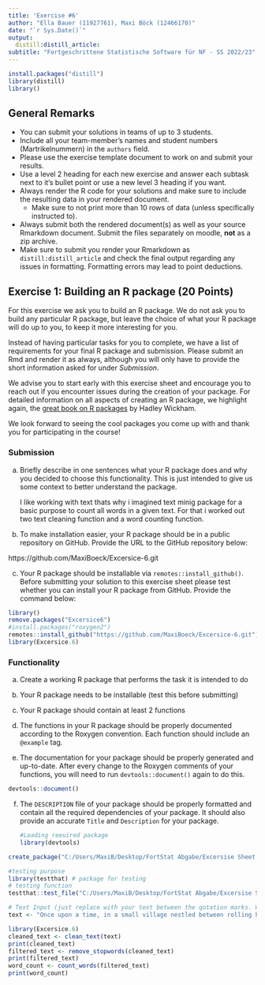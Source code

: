 ```yaml
---
title: 'Exercise #6'
author: "Ella Bauer (11927761), Maxi Böck (12466170)"
date: "`r Sys.Date()`"
output:
  distill:distill_article:
subtitle: "Fortgeschrittene Statistische Software für NF - SS 2022/23"
---
```


```r
install.packages("distill")
library(distill)
library()
```

## General Remarks

-   You can submit your solutions in teams of up to 3 students.
-   Include all your team-member's names and student numbers
    (Martrikelnummern) in the `authors` field.
-   Please use the exercise template document to work on and submit your
    results.
-   Use a level 2 heading for each new exercise and answer each subtask
    next to it's bullet point or use a new level 3 heading if you want.
-   Always render the R code for your solutions and make sure to include
    the resulting data in your rendered document.
    -   Make sure to not print more than 10 rows of data (unless
        specifically instructed to).
-   Always submit both the rendered document(s) as well as your source
    Rmarkdown document. Submit the files separately on moodle, **not**
    as a zip archive.
-   Make sure to submit you render your Rmarkdown as
    `distill:distill_article` and check the final output regarding any
    issues in formatting. Formatting errors may lead to point
    deductions.

## Exercise 1: Building an R package (20 Points)

For this exercise we ask you to build an R package. We do not ask you to
build any particular R package, but leave the choice of what your R
package will do up to you, to keep it more interesting for you.

Instead of having particular tasks for you to complete, we have a list
of requirements for your final R package and submission. Please submit
an Rmd and render it as always, although you will only have to provide
the short information asked for under *Submission*.

We advise you to start early with this exercise sheet and encourage you
to reach out if you encounter issues during the creation of your
package. For detailed information on all aspects of creating an R
package, we highlight again, the [great book on R
packages](https://r-pkgs.org/) by Hadley Wickham.

We look forward to seeing the cool packages you come up with and thank
you for participating in the course!

### Submission

a)  Briefly describe in one sentences what your R package does and why
    you decided to choose this functionality. This is just intended to
    give us some context to better understand the package.
    
    I like working with text thats why i imagined text minig package for a basic purpose to count all words in a given text.
    For that i worked out two text cleaning function and a word counting function.
    
    
b)  To make installation easier, your R package should be in a public
    repository on GitHub. Provide the URL to the GitHub repository
    below:

https://github.com/MaxiBoeck/Excersice-6.git

c)  Your R package should be installable via
    `remotes::install_github()`. Before submitting your solution to this
    exercise sheet please test whether you can install your R package
    from GitHub. Provide the command below:
    
```r
library()
remove.packages("Excersice6")
#install.packages("roxygen2")
remotes::install_github("https://github.com/MaxiBoeck/Excersice-6.git")
library(Excersice.6)
```

### Functionality

a)  Create a working R package that performs the task it is intended to
    do

b)  Your R package needs to be installable (test this before submitting)

c)  Your R package should contain at least 2 functions

d)  The functions in your R package should be properly documented
    according to the Roxygen convention. Each function should include an
    `@example` tag.

e)  The documentation for your package should be properly generated and
    up-to-date. After every change to the Roxygen comments of your
    functions, you will need to run `devtools::document()` again to do
    this.
```r
devtools::document()
```

f)  The `DESCRIPTION` file of your package should be properly formatted
    and contain all the required dependencies of your package. It should
    also provide an accurate `Title` and `Description` for your package.
    
    
    ```r
#Loading reeuired package
library(devtools)
```


```r
create_package("C:/Users/MaxiB/Desktop/FortStat Abgabe/Excersise Sheet 6/Excersice6")
```

    
    
```r
#testing purpose 
library(testthat) # package for testing
# testing function
testthat::test_file("C:/Users/MaxiB/Desktop/FortStat Abgabe/Excersise Sheet 6/Excersice-6/Tests/tests.R")
```
    
    
```r

# Text Input (just replace with your text between the qotation marks. Works best with Blocktext without qotation marks. You can use English or German texts. This example text is from Chatgpt)
text <- "Once upon a time, in a small village nestled between rolling hills and lush forests, there lived a young girl named Lily. She had a heart as pure as the morning dew and a spirit as free as a bird in flight. Lily spent her days exploring the wonders of nature, climbing trees, and chasing butterflies. One sunny morning, while wandering through the woods, Lily stumbled upon a hidden glade filled with colorful wildflowers. Mesmerized by the beauty around her, she decided to pick a bouquet of the loveliest blooms as a gift for her grandmother. As she made her way back to the village, she encountered an injured bird lying helplessly on the ground. Without a second thought, Lily carefully scooped up the delicate creature and cradled it in her hands. Determined to help, she rushed to her grandmother's cottage, seeking her wisdom and healing touch. Her grandmother, a wise woman with a deep connection to nature, examined the injured bird and gently mended its wing. As Lily watched in awe, the bird's eyes met hers, and in that moment, she felt an inexplicable bond between them. With the bird now on the path to recovery, Lily continued her journey back to the village. Along the way, she met a group of children playing by the river. They were amazed by the beauty of the wildflowers she carried and asked her about her adventures in the woods. Lily, always eager to share her love for nature, regaled them with stories of her encounters with animals and the wonders of the forest. The children listened with rapt attention, hanging onto her every word. From that day on, Lily became known as the village's little nature ambassador. She would lead nature walks, teach her friends about different plants and animals, and inspire everyone with her boundless curiosity and kindness. As the years passed, Lily's love for nature only grew stronger. She vowed to protect the environment and all its creatures, cherishing the beauty that surrounded her. And so, the young girl with the heart of gold and the soul of a free spirit continued to spread love and harmony wherever she went."

library(Excersice.6)
cleaned_text <- clean_text(text)
print(cleaned_text)
filtered_text <- remove_stopwords(cleaned_text)
print(filtered_text)
word_count <- count_words(filtered_text)
print(word_count)
```

